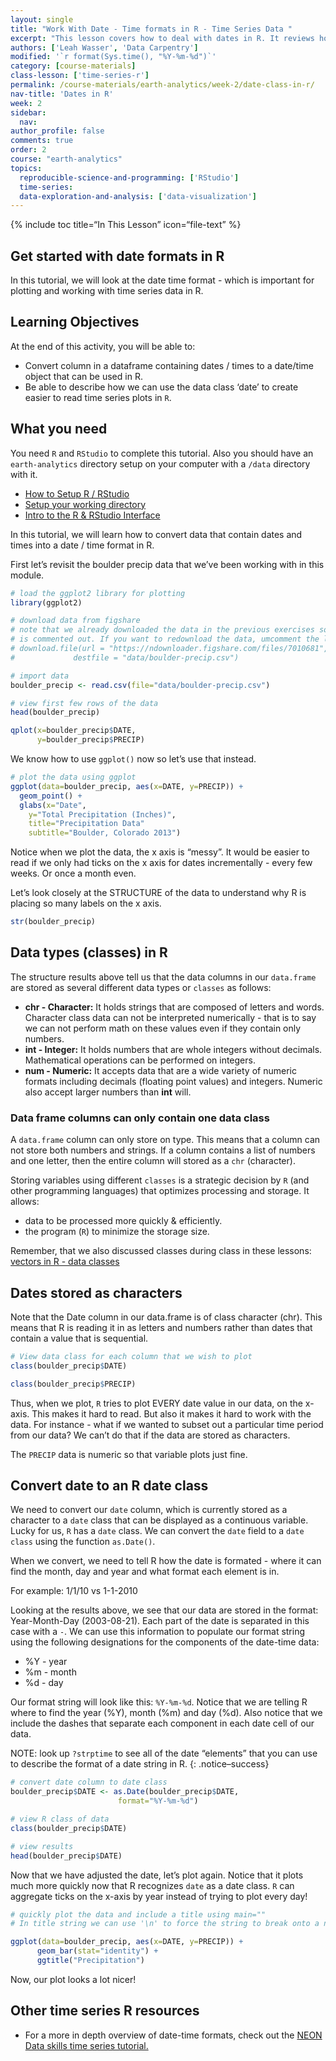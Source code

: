 ```yaml
---
layout: single
title: "Work With Date - Time formats in R - Time Series Data "
excerpt: "This lesson covers how to deal with dates in R. It reviews how to apply the as.Date() function to a column containing date or data-time data. This function converts a field containing dates in a standard format, to a date class that R can understand and plot efficiently."
authors: ['Leah Wasser', 'Data Carpentry']
modified: '`r format(Sys.time(), "%Y-%m-%d")`'
category: [course-materials]
class-lesson: ['time-series-r']
permalink: /course-materials/earth-analytics/week-2/date-class-in-r/
nav-title: 'Dates in R'
week: 2
sidebar:
  nav:
author_profile: false
comments: true
order: 2
course: "earth-analytics"
topics:
  reproducible-science-and-programming: ['RStudio']
  time-series:
  data-exploration-and-analysis: ['data-visualization']
---
```


{% include toc title="In This Lesson" icon="file-text" %}


## Get started with date formats in R

In this tutorial, we will look at the date time format - which is important for
plotting and working with time series data in R.

<div class='notice--success' markdown="1">

## <i class="fa fa-graduation-cap" aria-hidden="true"></i> Learning Objectives

At the end of this activity, you will be able to:

* Convert column in a dataframe containing dates / times to a date/time object that can be used in R.
* Be able to describe how we can use the data class 'date' to create easier to read time series plots in `R`.

## <i class="fa fa-check-square-o fa-2" aria-hidden="true"></i> What you need

You need `R` and `RStudio` to complete this tutorial. Also you should have
an `earth-analytics` directory setup on your computer with a `/data`
directory with it.

* [How to Setup R / RStudio](/course-materials/earth-analytics/week-1/setup-r-rstudio/)
* [Setup your working directory](/course-materials/earth-analytics/week-1/setup-working-directory/)
* [Intro to the R & RStudio Interface](/course-materials/earth-analytics/week-1/intro-to-r-and-rstudio)

</div>


In this tutorial, we will learn how to convert data that contain dates and times
into a date / time format in R.

First let's revisit the boulder precip data that we've been working with in
this module.

```r
# load the ggplot2 library for plotting
library(ggplot2)

# download data from figshare
# note that we already downloaded the data in the previous exercises so this line
# is commented out. If you want to redownload the data, umcomment the line below.
# download.file(url = "https://ndownloader.figshare.com/files/7010681",
#             destfile = "data/boulder-precip.csv")

# import data
boulder_precip <- read.csv(file="data/boulder-precip.csv")

# view first few rows of the data
head(boulder_precip)

qplot(x=boulder_precip$DATE,
      y=boulder_precip$PRECIP)
```

We know how to use `ggplot()` now so let's use that instead.

```r
# plot the data using ggplot
ggplot(data=boulder_precip, aes(x=DATE, y=PRECIP)) +
  geom_point() +
  glabs(x="Date",
    y="Total Precipitation (Inches)",
    title="Precipitation Data"
    subtitle="Boulder, Colorado 2013")

```

Notice when we plot the data, the x axis is "messy". It would be easier to read
if we only had ticks on the x axis for dates incrementally - every few weeks. Or
once a month even.

Let's look closely at the STRUCTURE of the data to understand why R is placing
so many labels on the x axis.


```r
str(boulder_precip)

```


## Data types (classes) in R

The structure results above tell us that the data columns in our `data.frame`
are stored as several different data types or `classes` as follows:

* **chr - Character:** It holds strings that are composed of letters and
words. Character class data can not be interpreted numerically - that is to say
we can not perform math on these values even if they contain only numbers.
* **int - Integer:**  It holds numbers that are whole integers without decimals.
Mathematical operations can be performed on integers.
* **num - Numeric:**  It accepts data that are a wide variety of numeric formats
including decimals (floating point values) and integers. Numeric also accept
larger numbers than **int** will.

### Data frame columns can only contain one data class

A `data.frame` column can only store on type. This means that a column can not
store both numbers and strings. If a column contains a list of numbers and one
letter, then the entire column will stored as a `chr` (character).

Storing
variables using different `classes` is a strategic decision by `R` (and
other programming languages) that optimizes processing and storage. It allows:

* data to be processed more quickly & efficiently.
* the program (`R`) to minimize the storage size.

Remember, that we also discussed classes during class in these lessons: [vectors in R - data classes](/course-materials/earth-analytics/week-2/work-with-data-types-r/)

## Dates stored as characters
Note that the Date column in our data.frame is of class character (chr). This
means that R  is reading it in as letters and numbers rather than dates that
contain a value that is sequential.

```r
# View data class for each column that we wish to plot
class(boulder_precip$DATE)

class(boulder_precip$PRECIP)

```

Thus, when we plot, `R` tries to plot EVERY date value in our data, on
the x-axis. This makes it hard to read. But also it makes it hard to work with
the data. For instance - what if we wanted to subset out a particular time period
from our data? We can't do that if the data are stored as characters.

The `PRECIP` data is numeric so that variable plots just fine.

## Convert date to an R date class

We need to convert our `date` column, which is currently stored as a character
to a `date` class that can be displayed as a continuous variable. Lucky
for us, `R` has a `date` class. We can convert the `date` field to a `date class`
using the function `as.Date()`.

When we convert, we need to tell R how the date is formated - where it can find
the month, day and year and what format each element is in.

For example: 1/1/10 vs 1-1-2010

Looking at the results above, we see that our data are stored in the format:
Year-Month-Day (2003-08-21). Each part of the date is separated in this case with
a `-`. We can use this information to populate our format
string using the following designations for the components of the date-time data:

* %Y - year
* %m - month
* %d - day

Our format string will look like this: `%Y-%m-%d`. Notice that we are telling
R where to find the year (%Y), month (%m) and day (%d). Also notice that we
include the dashes that separate each component in each date cell of our data.

NOTE: look up `?strptime` to see all of the date "elements" that you can use to
describe the format of a date string in R.
{: .notice--success}


```r
# convert date column to date class
boulder_precip$DATE <- as.Date(boulder_precip$DATE,
                        format="%Y-%m-%d")

# view R class of data
class(boulder_precip$DATE)

# view results
head(boulder_precip$DATE)
```

Now that we have adjusted the date, let's plot again. Notice that it plots
much more quickly now that R recognizes `date` as a date class. `R` can
aggregate ticks on the x-axis by year instead of trying to plot every day!

```r
# quickly plot the data and include a title using main=""
# In title string we can use '\n' to force the string to break onto a new line

ggplot(data=boulder_precip, aes(x=DATE, y=PRECIP)) +
      geom_bar(stat="identity") +
      ggtitle("Precipitation")

```


Now, our plot looks a lot nicer!

<div class="notice--info" markdown="1">

## Other time series R resources
* For a more in depth overview of date-time formats, check out the
<a href="http://neondataskills.org/R/time-series-convert-date-time-class-POSIX/" target="_blank">NEON Data skills time series tutorial.</a>
</div>
